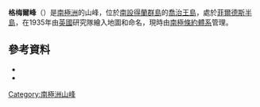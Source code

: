 {{coord|62|12|S|58|59|W|source:GNIS|display=title}}

'''格梅爾峰'''（{{lang-en|Gemel Peaks}}）是[[南極洲|南極洲]]的山峰，位於[[南設得蘭群島|南設得蘭群島]]的[[喬治王島|喬治王島]]，處於[[菲爾德斯半島|菲爾德斯半島]]，在1935年由[[英國|英國]]研究隊繪入地圖和命名，現時由[[南極條約體系|南極條約體系]]管理。

==參考資料==
*{{cite gnis | type = antarid | id = 5561| name = Gemel Peaks | accessdate = 2012-04-19}}
*{{usgs-gazetteer|id=5561}}

{{Antarctica-geo-stub}}
[[Category:南極洲山峰|Category:南極洲山峰]]